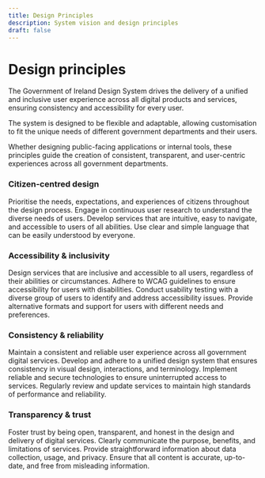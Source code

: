 ```yaml
---
title: Design Principles
description: System vision and design principles
draft: false
---
```


# Design principles

The Government of Ireland Design System drives the delivery of a unified and inclusive user experience across all digital products and services, ensuring consistency and accessibility for every user.

The system is designed to be flexible and adaptable, allowing customisation to fit the unique needs of different government departments and their users.

Whether designing public-facing applications or internal tools, these principles guide the creation of consistent, transparent, and user-centric experiences across all government departments.

### Citizen-centred design

Prioritise the needs, expectations, and experiences of citizens throughout the design process.
Engage in continuous user research to understand the diverse needs of users.
Develop services that are intuitive, easy to navigate, and accessible to users of all abilities.
Use clear and simple language that can be easily understood by everyone.

### Accessibility & inclusivity

Design services that are inclusive and accessible to all users, regardless of their abilities or circumstances.
Adhere to WCAG guidelines to ensure accessibility for users with disabilities.
Conduct usability testing with a diverse group of users to identify and address accessibility issues.
Provide alternative formats and support for users with different needs and preferences.

### Consistency & reliability

Maintain a consistent and reliable user experience across all government digital services.
Develop and adhere to a unified design system that ensures consistency in visual design, interactions, and terminology.
Implement reliable and secure technologies to ensure uninterrupted access to services.
Regularly review and update services to maintain high standards of performance and reliability.

### Transparency & trust

Foster trust by being open, transparent, and honest in the design and delivery of digital services.
Clearly communicate the purpose, benefits, and limitations of services.
Provide straightforward information about data collection, usage, and privacy.
Ensure that all content is accurate, up-to-date, and free from misleading information.
